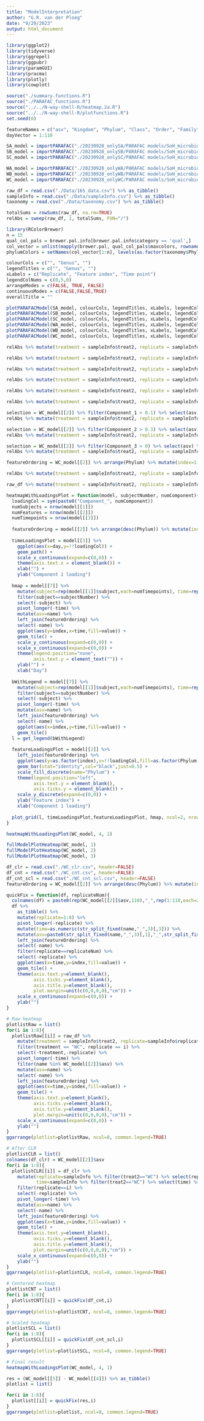 ```yaml
---
title: "ModelInterpretation"
author: "G.R. van der Ploeg"
date: "9/29/2023"
output: html_document
---
```


```r
library(ggplot2)
library(tidyverse)
library(ggrepel)
library(ggpubr)
library(paramGUI)
library(pracma)
library(plotly)
library(cowplot)

source("./summary.functions.R")
source("./PARAFAC_functions.R")
source("../../N-way-shell-R/heatmap.2a.R")
source("../../N-way-shell-R/plotfunctions.R")
set.seed(0)
```

```r
featureNames = c("asv", "Kingdom", "Phylum", "Class", "Order", "Family", "Genus", "Species", "identified")
dayVector = 1:110

SA_model = importPARAFAC("./20230928_onlySA/PARAFAC models/SoH_microbiome", featureNames, dayVector, "asv", 2)
SB_model = importPARAFAC("./20230928_onlySB/PARAFAC models/SoH_microbiome", featureNames, dayVector, "asv", 3)
SC_model = importPARAFAC("./20230928_onlySC/PARAFAC models/SoH_microbiome", featureNames, dayVector, "asv", 2)

WA_model = importPARAFAC("./20230928_onlyWA/PARAFAC models/SoH_microbiome", featureNames, dayVector, "asv", 2)
WB_model = importPARAFAC("./20230928_onlyWB/PARAFAC models/SoH_microbiome", featureNames, dayVector, "asv", 3)
WC_model = importPARAFAC("./20230928_onlyWC/PARAFAC models/SoH_microbiome", featureNames, dayVector, "asv", 3)
```

```r
raw_df = read.csv("./Data/16S_data.csv") %>% as_tibble()
sampleInfo = read.csv("./Data/sampleInfo.csv") %>% as_tibble()
taxonomy = read.csv("./Data/taxonomy.csv") %>% as_tibble()

totalSums = rowSums(raw_df, na.rm=TRUE)
relAbs = sweep(raw_df, 1, totalSums, FUN="/")
```

```r
library(RColorBrewer)
n = 15
qual_col_pals = brewer.pal.info[brewer.pal.info$category == 'qual',]
col_vector = unlist(mapply(brewer.pal, qual_col_pals$maxcolors, rownames(qual_col_pals)))
phylumColors = setNames(col_vector[1:n], levels(as.factor(taxonomy$Phylum)))
```

```r
colourCols = c("", "Genus", "")
legendTitles = c("", "Genus", "")
xLabels = c("Replicate", "Feature index", "Time point")
legendColNums = c(0,5,0)
arrangeModes = c(FALSE, TRUE, FALSE)
continuousModes = c(FALSE,FALSE,TRUE)
overallTitle = ""

plotPARAFACModel(SA_model, colourCols, legendTitles, xLabels, legendColNums, arrangeModes, continuousModes, overallTitle)
plotPARAFACModel(SB_model, colourCols, legendTitles, xLabels, legendColNums, arrangeModes, continuousModes, overallTitle)
plotPARAFACModel(SC_model, colourCols, legendTitles, xLabels, legendColNums, arrangeModes, continuousModes, overallTitle)
plotPARAFACModel(WA_model, colourCols, legendTitles, xLabels, legendColNums, arrangeModes, continuousModes, overallTitle)
plotPARAFACModel(WB_model, colourCols, legendTitles, xLabels, legendColNums, arrangeModes, continuousModes, overallTitle)
plotPARAFACModel(WC_model, colourCols, legendTitles, xLabels, legendColNums, arrangeModes, continuousModes, overallTitle)
```

```r
relAbs %>% mutate(treatment = sampleInfo$treat2, replicate = sampleInfo$replicate.id, time= sampleInfo$time) %>% filter(treatment == "SA") %>% select(-treatment) %>% pivot_longer(-c(replicate,time)) %>% mutate(ID=name) %>% left_join(taxonomy) %>% ggplot(aes(x=as.factor(time),y=value,fill=as.factor(Phylum))) + facet_grid(vars(replicate)) + geom_bar(stat="identity") + scale_fill_manual(values=phylumColors) + theme(axis.text.x = element_text(angle=90,vjust=0.5,hjust=1), legend.position="bottom")

relAbs %>% mutate(treatment = sampleInfo$treat2, replicate = sampleInfo$replicate.id, time= sampleInfo$time) %>% filter(treatment == "SB") %>% select(-treatment) %>% pivot_longer(-c(replicate,time)) %>% mutate(ID=name) %>% left_join(taxonomy) %>% ggplot(aes(x=as.factor(time),y=value,fill=as.factor(Phylum))) + facet_grid(vars(replicate)) + geom_bar(stat="identity") + scale_fill_manual(values=phylumColors) + theme(axis.text.x = element_text(angle=90,vjust=0.5,hjust=1), legend.position="bottom")

relAbs %>% mutate(treatment = sampleInfo$treat2, replicate = sampleInfo$replicate.id, time= sampleInfo$time) %>% filter(treatment == "SC") %>% select(-treatment) %>% pivot_longer(-c(replicate,time)) %>% mutate(ID=name) %>% left_join(taxonomy) %>% ggplot(aes(x=as.factor(time),y=value,fill=as.factor(Phylum))) + facet_grid(vars(replicate)) + geom_bar(stat="identity") + scale_fill_manual(values=phylumColors) + theme(axis.text.x = element_text(angle=90,vjust=0.5,hjust=1), legend.position="bottom")

relAbs %>% mutate(treatment = sampleInfo$treat2, replicate = sampleInfo$replicate.id, time= sampleInfo$time) %>% filter(treatment == "WA") %>% select(-treatment) %>% pivot_longer(-c(replicate,time)) %>% mutate(ID=name) %>% left_join(taxonomy) %>% ggplot(aes(x=as.factor(time),y=value,fill=as.factor(Phylum))) + facet_grid(vars(replicate)) + geom_bar(stat="identity") + scale_fill_manual(values=phylumColors) + theme(axis.text.x = element_text(angle=90,vjust=0.5,hjust=1), legend.position="bottom")

relAbs %>% mutate(treatment = sampleInfo$treat2, replicate = sampleInfo$replicate.id, time= sampleInfo$time) %>% filter(treatment == "WB") %>% select(-treatment) %>% pivot_longer(-c(replicate,time)) %>% mutate(ID=name) %>% left_join(taxonomy) %>% ggplot(aes(x=as.factor(time),y=value,fill=as.factor(Phylum))) + facet_grid(vars(replicate)) + geom_bar(stat="identity") + scale_fill_manual(values=phylumColors) + theme(axis.text.x = element_text(angle=90,vjust=0.5,hjust=1), legend.position="bottom")

relAbs %>% mutate(treatment = sampleInfo$treat2, replicate = sampleInfo$replicate.id, time= sampleInfo$time) %>% filter(treatment == "WC") %>% select(-treatment) %>% pivot_longer(-c(replicate,time)) %>% mutate(ID=name) %>% left_join(taxonomy) %>% filter(value>0) %>% ggplot(aes(x=as.factor(time),y=value,fill=as.factor(Genus))) + facet_grid(vars(replicate)) + geom_bar(stat="identity", col="black") + labs(fill="Genus") + theme(legend.position="bottom", axis.text.x=element_text(angle=90,vjust=0.5,hjust=1)) + xlab("Time point") + ylab("Relative abundance")

```

```r
selection = WC_model[[2]] %>% filter(Component_1 > 0.1) %>% select(asv) %>% pull()
relAbs %>% mutate(treatment = sampleInfo$treat2, replicate = sampleInfo$replicate.id, time= sampleInfo$time) %>% filter(treatment == "WC") %>% select(-treatment) %>% pivot_longer(-c(replicate,time)) %>% filter(name %in% selection) %>% group_by(replicate,time) %>% summarize(s=sum(value)) %>% ggplot(aes(x=time,y=s,col=as.factor(replicate))) + geom_line() + xlab("Time") + ylab("Sum of relative abundance") + scale_color_discrete(name="Replicate") + ylim(0,1)

selection = WC_model[[2]] %>% filter(Component_2 > 0.3) %>% select(asv) %>% pull()
relAbs %>% mutate(treatment = sampleInfo$treat2, replicate = sampleInfo$replicate.id, time= sampleInfo$time) %>% filter(treatment == "WC") %>% select(-treatment) %>% pivot_longer(-c(replicate,time)) %>% filter(name %in% selection) %>% group_by(replicate,time) %>% summarize(s=sum(value)) %>% ggplot(aes(x=time,y=s,col=as.factor(replicate))) + geom_line() + xlab("Time") + ylab("Sum of relative abundance") + scale_color_discrete(name="Replicate") + ylim(0,1)

selection = WC_model[[2]] %>% filter(Component_3 > 0) %>% select(asv) %>% pull()
relAbs %>% mutate(treatment = sampleInfo$treat2, replicate = sampleInfo$replicate.id, time= sampleInfo$time) %>% filter(treatment == "WC") %>% select(-treatment) %>% pivot_longer(-c(replicate,time)) %>% filter(name %in% selection) %>% group_by(replicate,time) %>% summarize(s=sum(value)) %>% ggplot(aes(x=time,y=s,col=as.factor(replicate))) + geom_line() + xlab("Time") + ylab("Sum of relative abundance") + scale_color_discrete(name="Replicate") + ylim(0,1)


```

```r
featureOrdering = WC_model[[2]] %>% arrange(Phylum) %>% mutate(index=1:nrow(.)) %>% select(asv,index)

relAbs %>% mutate(treatment = sampleInfo$treat2, replicate = sampleInfo$replicate.id, time= sampleInfo$time) %>% filter(treatment == "WC", replicate==4) %>% select(-treatment,-replicate) %>% pivot_longer(-time) %>% filter(name %in% WC_model[[2]]$asv) %>% mutate(ID=name) %>% left_join(taxonomy) %>% mutate(asv=ID) %>% left_join(featureOrdering) %>% ggplot(aes(x=time,y=value)) + facet_grid(vars(index)) + geom_line()

raw_df %>% mutate(treatment = sampleInfo$treat2, replicate = sampleInfo$replicate.id, time= sampleInfo$time) %>% filter(treatment == "WC", replicate==3) %>% select(-treatment,-replicate) %>% pivot_longer(-time) %>% filter(name %in% WC_model[[2]]$asv) %>% mutate(ID=name) %>% left_join(taxonomy) %>% mutate(asv=ID) %>% left_join(featureOrdering) %>% ggplot(aes(x=time,y=value)) + facet_grid(vars(index)) + geom_line() + scale_y_log10()
```

```r
heatmapWithLoadingsPlot = function(model, subjectNumber, numComponent){
  loadingCol = sym(paste0("Component_", numComponent))
  numSubjects = nrow(model[[1]])
  numFeatures = nrow(model[[2]])
  numTimepoints = nrow(model[[3]])
  
  featureOrdering = model[[2]] %>% arrange(desc(Phylum)) %>% mutate(index=1:nrow(.)) %>% select(asv,index)
  
  timeLoadingsPlot = model[[3]] %>%
    ggplot(aes(x=day,y=!!loadingCol)) + 
    geom_path() + 
    scale_x_continuous(expand=c(0,0)) + 
    theme(axis.text.x = element_blank()) +
    xlab("") +
    ylab("Component 1 loading")
  
  hmap = model[[7]] %>% 
    mutate(subject=rep(model[[1]]$subject,each=numTimepoints), time=rep(1:numTimepoints,numSubjects)) %>%
    filter(subject==subjectNumber) %>% 
    select(-subject) %>% 
    pivot_longer(-time) %>% 
    mutate(asv=name) %>% 
    left_join(featureOrdering) %>% 
    select(-name) %>% 
    ggplot(aes(y=index,x=time,fill=value)) + 
    geom_tile() + 
    scale_y_continuous(expand=c(0,0)) + 
    scale_x_continuous(expand=c(0,0)) + 
    theme(legend.position="none",
          axis.text.y = element_text("")) + 
    ylab("") +
    xlab("Day")
  
  bWithLegend = model[[7]] %>%
    mutate(subject=rep(model[[1]]$subject,each=numTimepoints), time=rep(1:numTimepoints,numSubjects)) %>%
    filter(subject==subjectNumber) %>% 
    select(-subject) %>% 
    pivot_longer(-time) %>% 
    mutate(asv=name) %>% 
    left_join(featureOrdering) %>% 
    select(-name) %>% 
    ggplot(aes(x=index,y=time,fill=value)) + 
    geom_tile()
  l = get_legend(bWithLegend)
  
  featureLoadingsPlot = model[[2]] %>% 
    left_join(featureOrdering) %>% 
    ggplot(aes(y=as.factor(index),x=!!loadingCol,fill=as.factor(Phylum))) +
    geom_bar(stat="identity",col="black",just=0.5) + 
    scale_fill_discrete(name="Phylum") + 
    theme(legend.position="left",
          axis.text.y = element_blank(),
          axis.ticks.y = element_blank()) + 
    scale_y_discrete(expand=c(0,0)) +
    ylab("Feature index") + 
    xlab("Component 1 loading")
  
  plot_grid(l, timeLoadingsPlot,featureLoadingsPlot, hmap, ncol=2, nrow=2, rel_widths=c(0.25,0.75), rel_heights=c(0.25,0.75))
}

heatmapWithLoadingsPlot(WC_model, 4, 1)
```
```r
fullModelPlotHeatmap(WC_model, 1)
fullModelPlotHeatmap(WC_model, 2)
fullModelPlotHeatmap(WC_model, 3)
```

```r
df_clr = read.csv("./WC_clr.csv", header=FALSE)
df_cnt = read.csv("./WC_cnt.csv", header=FALSE)
df_cnt_scl = read.csv("./WC_cnt_scl.csv", header=FALSE)
featureOrdering = WC_model[[2]] %>% arrange(desc(Phylum)) %>% mutate(index=1:nrow(.)) %>% select(asv,index)

quickFix = function(df, replicateNum){
  colnames(df) = paste0(rep(WC_model[[2]]$asv,110),"_",rep(1:110,each=23))
  df %>% 
    as_tibble() %>% 
    mutate(replicate=1:8) %>%
    pivot_longer(-replicate) %>% 
    mutate(time=as.numeric(str_split_fixed(name,"_",3)[,3])) %>%
    mutate(asv=paste0(str_split_fixed(name,"_",3)[,1],"_",str_split_fixed(name,"_",3)[,2])) %>%
    left_join(featureOrdering) %>% 
    select(-name) %>% 
    filter(replicate==replicateNum) %>% 
    select(-replicate) %>%
    ggplot(aes(x=time,y=index,fill=value)) + 
    geom_tile() +
    theme(axis.text.y=element_blank(),
          axis.ticks.y=element_blank(),
          axis.title.y=element_blank(),
          plot.margin=unit(c(0,0,0,0),"cm")) +
    scale_x_continuous(expand=c(0,0)) +
    ylab("")
}

# Raw heatmap
plotlistRaw = list()
for(i in 1:8){
  plotlistRaw[[i]] = raw_df %>%
    mutate(treatment = sampleInfo$treat2, replicate=sampleInfo$replicate.id, time=sampleInfo$time) %>%
    filter(treatment == "WC", replicate == i) %>%
    select(-treatment,-replicate) %>%
    pivot_longer(-time) %>%
    filter(name %in% WC_model[[2]]$asv) %>%
    mutate(asv=name) %>% 
    select(-name) %>% 
    left_join(featureOrdering) %>% 
    ggplot(aes(x=time,y=index,fill=value)) +
    geom_tile() +
    theme(axis.text.y=element_blank(),
          axis.ticks.y=element_blank(),
          axis.title.y=element_blank(),
          plot.margin=unit(c(0,0,0,0),"cm")) +
    scale_x_continuous(expand=c(0,0)) +
    ylab("")
}
ggarrange(plotlist=plotlistRaw, ncol=8, common.legend=TRUE)

# After CLR
plotlistCLR = list()
colnames(df_clr) = WC_model[[2]]$asv
for(i in 1:8){
  plotlistCLR[[i]] = df_clr %>%
    mutate(replicate=sampleInfo %>% filter(treat2=="WC") %>% select(replicate.id) %>% pull(),
           time=sampleInfo %>% filter(treat2=="WC") %>% select(time) %>% pull()) %>% 
    filter(replicate==i) %>%
    select(-replicate) %>%
    pivot_longer(-time) %>%
    mutate(asv=name) %>% 
    select(-name) %>%
    left_join(featureOrdering) %>%
    ggplot(aes(x=time,y=index,fill=value)) +
    geom_tile() +
    theme(axis.text.y=element_blank(),
          axis.ticks.y=element_blank(),
          axis.title.y=element_blank(),
          plot.margin=unit(c(0,0,0,0),"cm")) +
    scale_x_continuous(expand=c(0,0)) +
    ylab("")
}
ggarrange(plotlist=plotlistCLR, ncol=8, common.legend=TRUE)

# Centered heatmap
plotlistCNT = list()
for(i in 1:8){
  plotlistCNT[[i]] = quickFix(df_cnt,i)
}
ggarrange(plotlist=plotlistCNT, ncol=8, common.legend=TRUE)

# Scaled heatmap
plotlistSCL = list()
for(i in 1:8){
  plotlistSCL[[i]] = quickFix(df_cnt_scl,i)
}
ggarrange(plotlist=plotlistSCL, ncol=8, common.legend=TRUE)

# Final result
heatmapWithLoadingsPlot(WC_model, 4, 1)

```

```r
res = (WC_model[[5]] - WC_model[[4]]) %>% as_tibble()
plotlist = list()

for(i in 1:8){
  plotlist[[i]] = quickFix(res,i)
}
ggarrange(plotlist=plotlist, ncol=8, common.legend=TRUE)
```